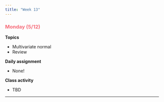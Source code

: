 ```yaml
---
title: "Week 13"
---
```


::: {style="color: #F66D7A"}
### Monday (5/12)
:::

**Topics**

-   Multivariate normal
-   Review

**Daily assignment**

-   None!

**Class activity**

-   TBD

------------------------------------------------------------------------
